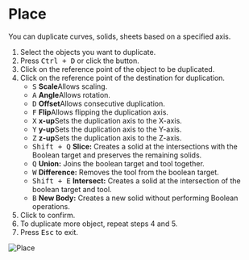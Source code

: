 
# Place

<Reference shortcut="Ctrl + D" command="Place" button="Left of Command Bar" />

You can duplicate curves, solids, sheets based on a specified axis.

1. Select the objects you want to duplicate.
2. Press <kbd>Ctrl + D</kbd> or click the button.
3. Click on the reference point of the object to be duplicated.
4. Click on the reference point of the destination for duplication.
   - <kbd>S</kbd> **Scale**Allows scaling.
   - <kbd>A</kbd> **Angle**Allows rotation.
   - <kbd>D</kbd> **Offset**Allows consecutive duplication.
   - <kbd>F</kbd> **Flip**Allows flipping the duplication axis.
   - <kbd>X</kbd> **x-up**Sets the duplication axis to the X-axis.
   - <kbd>Y</kbd> **y-up**Sets the duplication axis to the Y-axis.
   - <kbd>Z</kbd> **z-up**Sets the duplication axis to the Z-axis.
   - <kbd>Shift + Q</kbd> **Slice:** Creates a solid at the intersections with the Boolean target and preserves the remaining solids.
   - <kbd>Q</kbd> **Union:** Joins the boolean target and tool together.
   - <kbd>W</kbd> **Difference:** Removes the tool from the boolean target.
   - <kbd>Shift + E</kbd> **Intersect:** Creates a solid at the intersection of the boolean target and tool.
   - <kbd>B</kbd> **New Body:** Creates a new solid without performing Boolean operations.
5. Click to confirm.
6. To duplicate more object, repeat steps 4 and 5.
7. Press <kbd>Esc</kbd> to exit.

![Place](/img/place.gif)





